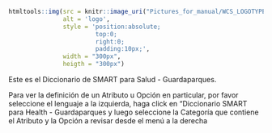 ```r
htmltools::img(src = knitr::image_uri("Pictures_for_manual/WCS_LOGOTYPE.png"), 
               alt = 'logo', 
               style = 'position:absolute; 
                        top:0; 
                        right:0; 
                        padding:10px;',
               width = "300px", 
               heigth = "300px")
```

Este es el Diccionario de SMART para Salud - Guardaparques.

Para ver la definición de un Atributo u Opción en particular, por favor seleccione el lenguaje a la izquierda, haga click en "Diccionario SMART para Health - Guardaparques y luego seleccione la Categoría que contiene el Atributo y la Opción a revisar desde el menú a la derecha




